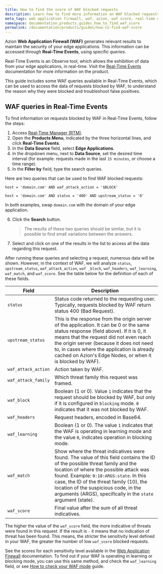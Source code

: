 ```yaml
---
title: How to find the score of WAF blocked requests
description: Learn how to find more information on WAF blocked requests with Azion
meta_tags: web application firewall, waf, azion, waf score, real-time events, edge firewall
namespace: documentation_products_guides_how_to_find_waf_score
permalink: /documentation/products/guides/how-to-find-waf-score
---
```


Azion **Web Application Firewall (WAF)** generates relevant results to maintain the security of your edge applications. This information can be accessed through **Real-Time Events**, using specific *queries*.

Real-Time Events is an Observe tool, which allows the exhibition of data from your edge applications, in real-time. Visit the [Real-Time Events](en/documentation/products/real-time-events/) documentation for more information on the product.

This guide includes some WAF queries available in Real-Time Events, which can be used to access the data of requests blocked by WAF, to understand the reason why they were blocked and troubleshoot false positives.

## WAF queries in Real-Time Events

To find information on requests blocked by WAF in Real-Time Events, follow the steps:

1. Access [Real-Time Manager (RTM)](https://manager.azion.com).
2. Open the **Products Menu**, indicated by the three horizontal lines, and click **Real-Time Events**.
3. In the **Data Source** field, select **Edge Applications**.
4. In the dropdown menu, next to **Data Source**, set the desired time interval (for example: requests made in the last `15 minutes`, or choose a time range).
5. In the **Filter by** field, type the search queries.

Here are two queries that can be used to find WAF blocked requests:

`host = 'domain.com' AND waf_attack_action = '$BLOCK'`

`host = 'domain.com' AND status = '400' AND upstream_status = '0'`

In both examples, swap `domain.com` with the domain of your edge application.

6. Click the **Search** button.
   > The results of these two queries should be similar, but it is possible to find small variations between the answers.

7. Select and click on one of the results in the list to access all the data regarding this request.

After running these queries and selecting a request, numerous data will be shown. However, in the context of WAF, we will analyze `status`, `upstream_status`, `waf_attack_action`, `waf _block`, `waf_headers`, `waf_learning`, `waf_match`, and `waf_score`. See the table below for the definition of each of these fields.

| Field | Description |
|---------------------|--------------------------------------------------------------------------------------------------------------------------------------|
| `status` | Status code returned to the requesting user. Typically, requests blocked by WAF return status 400 (Bad Request). |
| `upstream_status` | This is the response from the origin server of the application. It can be 0 or the same status response (field above). If it is 0, it means that the request did not even reach the origin server (because it does not need to, in cases where the application is already cached on Azion's Edge Nodes, or when it is blocked by WAF). |
| `waf_attack_action` | Action taken by WAF. |
| `waf_attack_family` | Which threat family this request was framed. |
| `waf_block` | Boolean (1 or 0). Value `1` indicates that the request should be blocked by WAF, but only if it is configured in `blocking` mode. `0` indicates that it was not blocked by WAF. |
| `waf_headers` | Request headers, encoded in Base64. |
| `waf_learning` | Boolean (1 or 0). The value `1` indicates that the WAF is operating in learning mode and the value `0`, indicates operation in blocking mode. |
| `waf_match` | Show where the threat indicatives were found. The value of this field contains the ID of the possible threat family and the location of where the possible attack was found. Example: `0:10:ARGS:state`. In this case, the ID of the threat family (10), the location of the suspicious code, in the arguments (ARGS), specifically in the `state` argument (state). |
| `waf_score` | Final value after the sum of all threat indicatives. |

The higher the value of the `waf_score` field, the more indicative of threats were found in this request. If the result is `-` it means that no indication of threat has been found. This means, the stricter the sensitivity level defined in your WAF, the greater the number of low `waf_score` blocked requests.

See the scores for each sensitivity level available in the [Web Application Firewall](en/documentation/products/edge-firewall/web-application-firewall/) documentation. To find out if your WAF is operating in learning or blocking mode, you can use this same method, and check the `waf_learning` field, or see [How to check your WAF mode](en/documentation/products/guides/how-to-check-your-waf-mode/) guide.